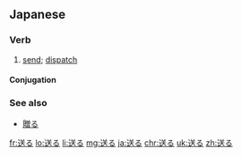 ==Japanese==
{{kanji readings tab|送|おく|sort=おくる|yomi=kun}}

===Verb===
{{ja-verb|おくる|type=1|tr=trans}}

#[[send]]; [[dispatch]]

====Conjugation====
{{ja-go-ru|送|おく}}

===See also===
*[[贈る]]

[[fr:送る]]
[[lo:送る]]
[[li:送る]]
[[mg:送る]]
[[ja:送る]]
[[chr:送る]]
[[uk:送る]]
[[zh:送る]]